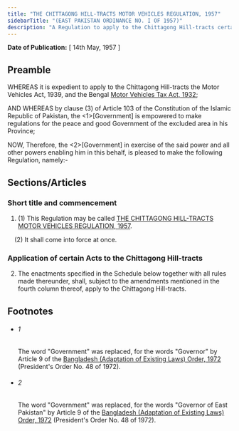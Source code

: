 ```yaml
---
title: "THE CHITTAGONG HILL-TRACTS MOTOR VEHICLES REGULATION, 1957"
sidebarTitle: "(EAST PAKISTAN ORDINANCE NO. I OF 1957)"
description: "A Regulation to apply to the Chittagong Hill-tracts certain enactments relating to Motor Vehicles."
---
```


**Date of Publication:** [ 14th May, 1957 ]

## Preamble

WHEREAS it is expedient to apply to the Chittagong Hill-tracts the Motor Vehicles Act, 1939, and the Bengal [Motor Vehicles Tax Act, 1932](/act-156.html "Motor Vehicles Tax Act, 1932");

AND WHEREAS by clause (3) of Article 103 of the Constitution of the Islamic Republic of Pakistan, the <1>[Government] is empowered to make regulations for the peace and good Government of the excluded area in his Province;

NOW, Therefore, the <2>[Government] in exercise of the said power and all other powers enabling him in this behalf, is pleased to make the following Regulation, namely:-

## Sections/Articles

### Short title and commencement

1. (1) This Regulation may be called [THE CHITTAGONG HILL-TRACTS MOTOR VEHICLES REGULATION, 1957](/act-1361.html "THE CHITTAGONG HILL-TRACTS MOTOR VEHICLES REGULATION, 1957").

    (2) It shall come into force at once.

### Application of certain Acts to the Chittagong Hill-tracts

2. The enactments specified in the Schedule below together with all rules made thereunder, shall, subject to the amendments mentioned in the fourth column thereof, apply to the Chittagong Hill-tracts.

## Footnotes

- ###### 1

  The word "Government" was replaced, for the words "Governor" by Article 9 of the [Bangladesh (Adaptation of Existing Laws) Order, 1972](/act-388.html "Bangladesh (Adaptation of Existing Laws) Order, 1972 ") (President's Order No. 48 of 1972).

- ###### 2

  The word "Government" was replaced, for the words "Governor of East Pakistan" by Article 9 of the [Bangladesh (Adaptation of Existing Laws) Order, 1972](/act-388.html "Bangladesh (Adaptation of Existing Laws) Order, 1972 ") (President's Order No. 48 of 1972).
